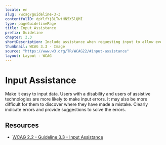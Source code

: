 ```yaml
---
locale: en
slug: /wcag/guideline-3-3
contentfulID: dpYlfYjBLTwtHN5XSlQMI
type: pageGuidelinePage
title: Input Assistance
prefix: Guideline
chapter: 3.3
shortDescription: Include assistance when requesting input to allow everyone to input correct information.
thumbnail: WCAG 3.3 - Image
source: "https://www.w3.org/TR/WCAG22/#input-assistance"
layout: Layout - WCAG
---
```


# Input Assistance

Make it easy to input data. Users with a disability and users of assistive technologies are more likely to make input errors. It may also be more difficult for them to discover where they have made a mistake. Clearly indicate errors and provide suggestions to solve the errors.

## Resources

- [WCAG 2.2 - Guideline 3.3 - Input Assistance](https://www.w3.org/TR/WCAG22/#input-assistance)